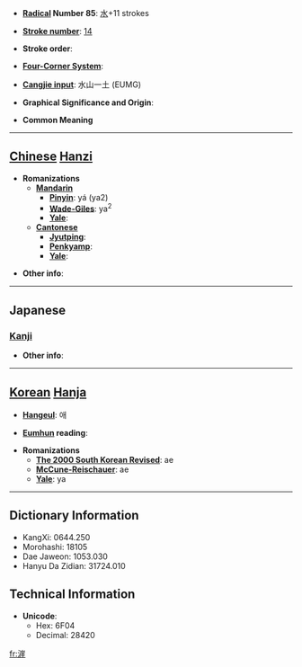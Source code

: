 * '''[[Wiktionary:Chinese radical index| Radical]] Number 85''': [[Wiktionary:Chinese radical index 水|水]]+11 strokes

* '''[[Wiktionary:Chinese total strokes index|Stroke number]]''': [[Wiktionary:Chinese total strokes index 14|14]]

* '''Stroke order''': 

* '''[[Wiktionary:Chinese four corner index|Four-Corner System]]''': 

* '''[[Wiktionary:Chinese Cangjie index|Cangjie input]]''': 水山一土 (EUMG)

* '''Graphical Significance and Origin''': 

* '''Common Meaning'''

----

== [[Chinese]] [[Hanzi]] ==

* '''Romanizations'''
** '''[[Mandarin]]'''
*** '''[[Pinyin]]''': yá (ya2)
*** '''[[Wade-Giles]]''': ya<sup>2</sup>
*** '''[[Yale]]''': 
** '''[[Cantonese]]'''
*** '''[[Jyutping]]''':
*** '''[[Penkyamp]]''': 
*** '''[[Yale]]''': 

* '''Other info''': 

----

==Japanese==
===[[Kanji]]===
{{kanji|on readings=[[がい]] (gai)
|kun readings=[[はて]] (hate)
}}

* '''Other info''':  

----

== [[Korean]] [[Hanja]] ==

* '''[[Hangeul]]''': 애

* '''[[Eumhun]] reading''': 

* '''Romanizations'''
** '''[[The 2000 South Korean Revised Romanization|The 2000 South Korean Revised]]''': ae
** '''[[McCune-Reischauer]]''': ae
** '''[[Yale]]''': ya

----

== Dictionary Information ==

* KangXi: 0644.250
* Morohashi: 18105
* Dae Jaweon: 1053.030
* Hanyu Da Zidian: 31724.010

== Technical Information ==

* '''Unicode''':
** Hex: 6F04
** Decimal: 28420

[[fr:漄]]